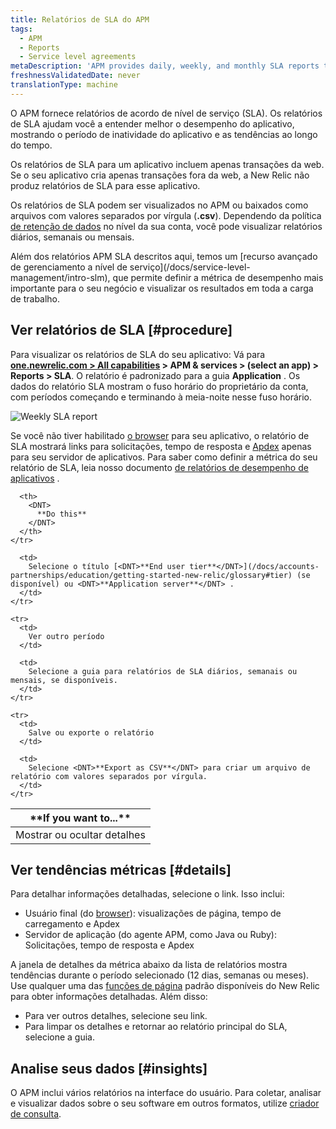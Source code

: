 ```yaml
---
title: Relatórios de SLA do APM
tags:
  - APM
  - Reports
  - Service level agreements
metaDescription: 'APM provides daily, weekly, and monthly SLA reports to view or download from the user interface.'
freshnessValidatedDate: never
translationType: machine
---
```


O APM fornece relatórios de acordo de nível de serviço (SLA). Os relatórios de SLA ajudam você a entender melhor o desempenho do aplicativo, mostrando o período de inatividade do aplicativo e as tendências ao longo do tempo.

Os relatórios de SLA para um aplicativo incluem apenas transações da web. Se o seu aplicativo cria apenas transações fora da web, a New Relic não produz relatórios de SLA para esse aplicativo.

Os relatórios de SLA podem ser visualizados no APM ou baixados como arquivos com valores separados por vírgula (<DNT>**.csv**</DNT>). Dependendo da política [de retenção de dados](/docs/subscriptions/data-retention) no nível da sua conta, você pode visualizar relatórios diários, semanais ou mensais.

<Callout variant="important">
  Além dos relatórios APM SLA descritos aqui, temos um [recurso avançado de gerenciamento a nível de serviço](/docs/service-level-management/intro-slm), que permite definir a métrica de desempenho mais importante para o seu negócio e visualizar os resultados em toda a carga de trabalho.
</Callout>

## Ver relatórios de SLA [#procedure]

Para visualizar os relatórios de SLA do seu aplicativo: Vá para <DNT>**[one.newrelic.com > All capabilities](https://one.newrelic.com/all-capabilities) > APM & services > (select an app) > Reports > SLA**</DNT>. O relatório é padronizado para a guia <DNT>**Application**</DNT> . Os dados do relatório SLA mostram o fuso horário do proprietário da conta, com períodos começando e terminando à meia-noite nesse fuso horário.

<img
  title="Weekly SLA report"
  alt="Weekly SLA report"
  src="/images/apm_screenshot-crop_weekly-sla-report.webp"
/>

Se você não tiver habilitado [o browser](/docs/new-relic-browser/page-load-timing-process) para seu aplicativo, o relatório de SLA mostrará links para solicitações, tempo de resposta e [Apdex](/docs/site/apdex-measuring-user-satisfaction) apenas para seu servidor de aplicativos. Para saber como definir a métrica do seu relatório de SLA, leia nosso documento [de relatórios de desempenho de aplicativos](/docs/apm/reports/performance-reports) .

<table>
  <thead>
    <tr>
      <th width={200}>
        <DNT>
          **If you want to...**
        </DNT>
      </th>

      <th>
        <DNT>
          **Do this**
        </DNT>
      </th>
    </tr>
  </thead>

  <tbody>
    <tr>
      <td>
        Mostrar ou ocultar detalhes
      </td>

      <td>
        Selecione o título [<DNT>**End user tier**</DNT>](/docs/accounts-partnerships/education/getting-started-new-relic/glossary#tier) (se disponível) ou <DNT>**Application server**</DNT> .
      </td>
    </tr>

    <tr>
      <td>
        Ver outro período
      </td>

      <td>
        Selecione a guia para relatórios de SLA diários, semanais ou mensais, se disponíveis.
      </td>
    </tr>

    <tr>
      <td>
        Salve ou exporte o relatório
      </td>

      <td>
        Selecione <DNT>**Export as CSV**</DNT> para criar um arquivo de relatório com valores separados por vírgula.
      </td>
    </tr>
  </tbody>
</table>

## Ver tendências métricas [#details]

Para detalhar informações detalhadas, selecione o link. Isso inclui:

* Usuário final (do [browser](/docs/browser/new-relic-browser/welcome-new-relic-browser/new-relic-browser)): visualizações de página, tempo de carregamento e Apdex
* Servidor de aplicação (do agente APM, como Java ou Ruby): Solicitações, tempo de resposta e Apdex

A janela de detalhes da métrica abaixo da lista de relatórios mostra tendências durante o período selecionado (12 dias, semanas ou meses). Use qualquer uma das [funções de página](/docs/site/standard-dashboard-features) padrão disponíveis do New Relic para obter informações detalhadas. Além disso:

* Para ver outros detalhes, selecione seu link.
* Para limpar os detalhes e retornar ao relatório principal do SLA, selecione a guia.

## Analise seus dados [#insights]

O APM inclui vários relatórios na interface do usuário. Para coletar, analisar e visualizar dados sobre o seu software em outros formatos, utilize [criador de consulta](/docs/query-your-data/explore-query-data/query-builder/introduction-query-builder).
